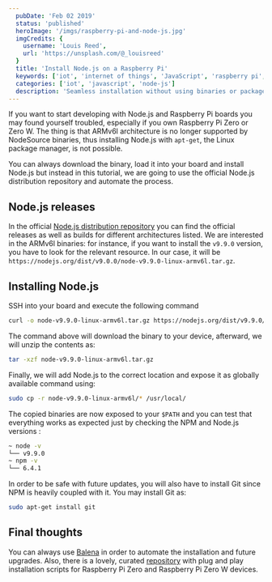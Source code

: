 ```yaml
---
  pubDate: 'Feb 02 2019'
  status: 'published'
  heroImage: '/imgs/raspberry-pi-and-node-js.jpg'
  imgCredits: {
    username: 'Louis Reed',
    url: 'https://unsplash.com/@_louisreed'
  }
  title: 'Install Node.js on a Raspberry Pi'
  keywords: ['iot', 'internet of things', 'JavaScript', 'raspberry pi', 'breadboard', 'Node.js', 'hardware']
  categories: ['iot', 'javascript', 'node-js']
  description: 'Seamless installation without using binaries or package managers.'
---
```


If you want to start developing with Node.js and Raspberry Pi boards you may found yourself troubled, especially if you own Raspberry Pi Zero or Zero W. The thing is that ARMv6l architecture is no longer supported by NodeSource binaries, thus installing Node.js with `apt-get`, the Linux package manager, is not possible.

You can always download the binary, load it into your board and install Node.js but instead in this tutorial, we are going to use the official Node.js distribution repository and automate the process.

## Node.js releases
In the official [Node.js distribution repository](https://nodejs.org/dist/ "Node.js distribution repository") you can find the official releases as well as builds for different architectures listed. We are interested in the ARMv6l binaries: for instance, if you want to install the `v9.9.0` version, you have to look for the relevant resource.
In our case, it will be `https://nodejs.org/dist/v9.0.0/node-v9.9.0-linux-armv6l.tar.gz`.

 ## Installing Node.js
SSH into your board and execute the following command
```bash
curl -o node-v9.9.0-linux-armv6l.tar.gz https://nodejs.org/dist/v9.9.0/node-v9.9.0-linux-armv6l.tar.gz
```
The command above will download the binary to your device, afterward, we will unzip the contents as:
```bash
tar -xzf node-v9.9.0-linux-armv6l.tar.gz
```
Finally, we will add Node.js to the correct location and expose it as globally available command using:
```bash
sudo cp -r node-v9.9.0-linux-armv6l/* /usr/local/
```
The copied binaries are now exposed to your `$PATH` and you can test that everything works as expected just by checking the NPM and Node.js versions :
```bash
~ node -v
└── v9.9.0
~ npm -v
└── 6.4.1
```
In order to be safe with future updates, you will also have to install Git since NPM is heavily coupled with it. You may install Git as:

```bash
sudo apt-get install git
```

## Final thoughts
You can always use [Balena](https://www.balena.io/docs/learn/getting-started/raspberry-pi/nodejs/ "Balena Node.js installation") in order to automate the installation and future upgrades. Also, there is a lovely, curated [repository](https://github.com/sdesalas/node-pi-zero "Raspberry Pi Zero and Node.js repository") with plug and play installation scripts for Raspberry Pi Zero and Raspberry Pi Zero W devices.

